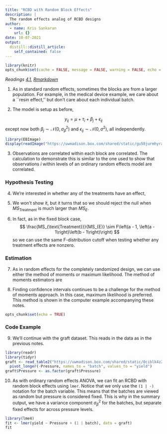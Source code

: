 ```yaml
---
title: "RCBD with Random Block Effects"
description: |
  The random effects analog of RCBD designs
author:
  - name: Kris Sankaran
    url: {}
date: 10-07-2021
output:
  distill::distill_article:
    self_contained: false
---
```


```r
library(knitr)
opts_chunk$set(cache = FALSE, message = FALSE, warning = FALSE, echo = FALSE)
```

_Readings [4.1](https://www.wiley.com/en-us/Design+and+Analysis+of+Experiments%2C+10th+Edition-p-9781119492443#content-section), [Rmarkdown](https://github.com/krisrs1128/stat424_f21/blob/main/_posts/2021-08-06-week5-3/week5-3.Rmd)_

1. As in standard random effects, sometimes the blocks are from a larger population. For example, in the medical device example, we care about a ``resin effect,'' but don’t care about each individual batch. 

2. The model is setup as before,

$$
y_{ij} = \mu + \tau_i + \beta_j + \epsilon_{ij}
$$
  except now both $\beta_j \sim \mathcal{N}\left(0, \sigma_{\beta}^2\right)$ and
  $\epsilon_{ij} \sim \mathcal{N}\left(0, \sigma^2\right)$, all independently.

```r
library(EBImage)
display(readImage("https://uwmadison.box.com/shared/static/gu58jurmhyraebsdyh4txlpyxegxn9xf.png"))
```

3. Observations are correlated within each block are correlated. The calculation
to demonstrate this is similar to the one used to show that observations $i$
within levels of an ordinary random effects model are correlated.

### Hypothesis Testing

4. We’re interested in whether any of the treatments have an effect,

\begin{align*}
H_0 &: \tau_1 = \dots = \tau_a = 0 \\
H_{1} &: \tau_{i} \neq 0 \text{ for at least one } i
\end{align*}

5. We won’t show it, but it turns that
\begin{align*}
\mathbf{E}\left[MS_{\text{Treatment}}\right] &= \sigma^2 + \frac{b \sum_{i = 1}^{a} \tau_i^2}{a - 1} \\
\mathbf{E}\left[MS_{\text{Block}}\right] &= \sigma^2 + a \sigma^2_{\beta} \\
\mathbf{E}\left[MS_{E}\right] &= \sigma^2
\end{align*}
so we should reject the null when $MS_{\text{Treatment}}$ is much larger than
$MS_E$. 

6. In fact, as in the fixed block case,
$$
\frac{MS_{\text{Treatment}}}{MS_{E}} \sim F\left(a - 1, \left(a - 1\right)\left(b - 1\right)\right)
$$
  so we can use the same F-distribution cutoff when testing whether any treatment effects are nonzero.

### Estimation

7. As in random effects for the completely randomized design, we can use either
the method of moments or maximum likelihood. The method of moments estimators are
\begin{align*}
\hat{\sigma}	&= MS_{E} \\
\hat{\sigma}^2_{\beta} &= \frac{1}{a}\left[MS_{\text{Block}} - MS_{E}\right]
\end{align*}
	
8. Finding confidence intervals continues to be a challenge for the method of
moments approach. In this case, maximum likelihood is preferred. This method is
shown in the computer example accompanying these notes.

```r
opts_chunk$set(echo = TRUE)
```

### Code Example

9. We'll continue with the graft dataset. This reads in the data as in the
previous notes.

```r
library(readr)
library(tidyr)
graft <- read_table2("https://uwmadison.box.com/shared/static/0ciblk4z2f3k6zizbj4plg3q33w1d0n6.txt") %>%
  pivot_longer(-Pressure, names_to = "batch", values_to = "yield")
graft$Pressure <- as.factor(graft$Pressure)
```

10. As with ordinary random effects ANOVA, we can fit an RCBD with random block
effects using `lmer`. Notice that we only use the `(1 | -)` notation for the
batch variable. This means that the batches are viewed as random but pressure is
considered fixed. This is why in the summary output, we have a variance
component $\sigma^2_{\beta}$ for the batches, but separate fixed effects for
across pressure levels.

```r
library(lme4)
fit <- lmer(yield ~ Pressure + (1 | batch), data = graft)
fit
```
